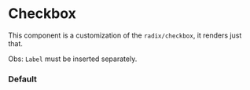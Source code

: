 
# Checkbox 

This component is a customization of the `radix/checkbox`, it renders just that. 

Obs: `Label` must be inserted separately.

### Default

<Canvas withToolbar>
  <Story id="components-checkbox--default" />
</Canvas>

<ArgsTable story="^" />